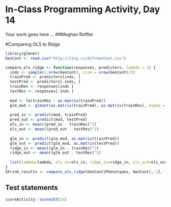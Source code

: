 # In-Class Programming Activity, Day 14

Your work goes here ...
##Meghan Roffler

#Comparing OLS to Ridge
```r
library(glmnet)
GenCont <- read.csv("http://tiny.cc/dcf/GenCont.csv")
```

```r
compare_ols_ridge <- function(responses, predictors, lambda = 1) {
  inds <- sample(1:nrow(GenCont), size = nrow(GenCont)/2)
  trainPred <- predictors[inds, ]
  testPred <- predictors[-inds, ]
  trainRes <- responses[inds ]
  testRes <- responses[-inds ]
  
  mod <- lm(trainRes ~ as.matrix(trainPred))
  glm_mod <- glmnet(as.matrix(trainPred), as.matrix(trainRes), alpha = 0)
  
  pred_in <- predict(mod, trainPred)
  pred_out <- predict(mod, testPred)
  ols_in <- mean((pred_in - trainRes)^2)
  ols_out <- mean((pred_out - testRes)^2)
  
  glm_in <- predict(glm_mod, as.matrix(trainPred))
  glm_out <- predict(glm_mod, as.matrix(testPred))
  ridge_in <- mean((glm_in - trainRes)^2)
  ridge_out <- mean((glm_out - testRes)^2)
  
  list(lambda=lambda, ols_in=ols_in, ridge_in=ridge_in, ols_out=ols_out, ridge_out=ridge_out)
}
Shrink_results <- compare_ols_ridge(GenCont$Phenotypes, GenCont[,-1], lambda=1)

```


## Test statements

```r
scoreActivity::score253(14)
```